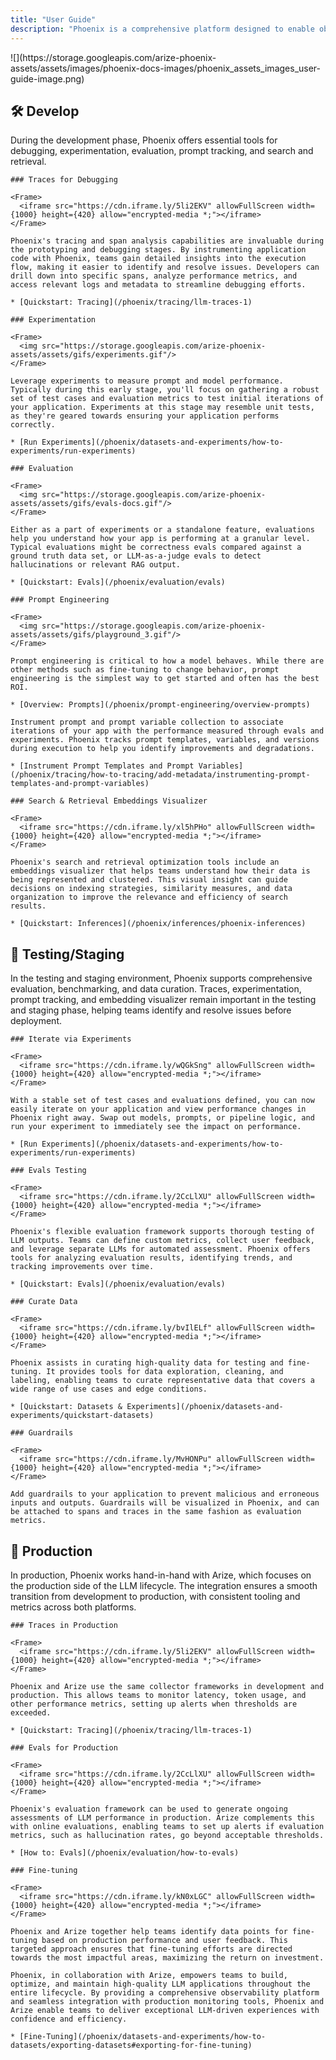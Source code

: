 ```yaml
---
title: "User Guide"
description: "Phoenix is a comprehensive platform designed to enable observability across every layer of an LLM-based system, empowering teams to build, optimize, and maintain high-quality applications and agents efficiently."
---
```




<Frame>
  ![](https://storage.googleapis.com/arize-phoenix-assets/assets/images/phoenix-docs-images/phoenix_assets_images_user-guide-image.png)
</Frame>

## 🛠️ Develop

During the development phase, Phoenix offers essential tools for debugging, experimentation, evaluation, prompt tracking, and search and retrieval.

<Tabs>

  <Tab title="Traces">

    ### Traces for Debugging

    <Frame>
      <iframe src="https://cdn.iframe.ly/5li2EKV" allowFullScreen width={1000} height={420} allow="encrypted-media *;"></iframe>
    </Frame>

    Phoenix's tracing and span analysis capabilities are invaluable during the prototyping and debugging stages. By instrumenting application code with Phoenix, teams gain detailed insights into the execution flow, making it easier to identify and resolve issues. Developers can drill down into specific spans, analyze performance metrics, and access relevant logs and metadata to streamline debugging efforts.

    * [Quickstart: Tracing](/phoenix/tracing/llm-traces-1)

  </Tab>

  <Tab title="Experimentation">

    ### Experimentation

    <Frame>
      <img src="https://storage.googleapis.com/arize-phoenix-assets/assets/gifs/experiments.gif"/>
    </Frame>

    Leverage experiments to measure prompt and model performance. Typically during this early stage, you'll focus on gathering a robust set of test cases and evaluation metrics to test initial iterations of your application. Experiments at this stage may resemble unit tests, as they're geared towards ensuring your application performs correctly.

    * [Run Experiments](/phoenix/datasets-and-experiments/how-to-experiments/run-experiments)

  </Tab>

  <Tab title="Evaluation">

    ### Evaluation

    <Frame>
      <img src="https://storage.googleapis.com/arize-phoenix-assets/assets/gifs/evals-docs.gif"/>
    </Frame>

    Either as a part of experiments or a standalone feature, evaluations help you understand how your app is performing at a granular level. Typical evaluations might be correctness evals compared against a ground truth data set, or LLM-as-a-judge evals to detect hallucinations or relevant RAG output.

    * [Quickstart: Evals](/phoenix/evaluation/evals)

  </Tab>

  <Tab title="Prompt Engineering">

    ### Prompt Engineering

    <Frame>
      <img src="https://storage.googleapis.com/arize-phoenix-assets/assets/gifs/playground_3.gif"/>
    </Frame>

    Prompt engineering is critical to how a model behaves. While there are other methods such as fine-tuning to change behavior, prompt engineering is the simplest way to get started and often has the best ROI.

    * [Overview: Prompts](/phoenix/prompt-engineering/overview-prompts)

    Instrument prompt and prompt variable collection to associate iterations of your app with the performance measured through evals and experiments. Phoenix tracks prompt templates, variables, and versions during execution to help you identify improvements and degradations.

    * [Instrument Prompt Templates and Prompt Variables](/phoenix/tracing/how-to-tracing/add-metadata/instrumenting-prompt-templates-and-prompt-variables)

  </Tab>

  <Tab title="Search & Retrieval">

    ### Search & Retrieval Embeddings Visualizer

    <Frame>
      <iframe src="https://cdn.iframe.ly/xl5hPHo" allowFullScreen width={1000} height={420} allow="encrypted-media *;"></iframe>
    </Frame>

    Phoenix's search and retrieval optimization tools include an embeddings visualizer that helps teams understand how their data is being represented and clustered. This visual insight can guide decisions on indexing strategies, similarity measures, and data organization to improve the relevance and efficiency of search results.

    * [Quickstart: Inferences](/phoenix/inferences/phoenix-inferences)

  </Tab>

</Tabs>

## 🧪 Testing/Staging

In the testing and staging environment, Phoenix supports comprehensive evaluation, benchmarking, and data curation. Traces, experimentation, prompt tracking, and embedding visualizer remain important in the testing and staging phase, helping teams identify and resolve issues before deployment.

<Tabs>

  <Tab title="Iterate via Experiments">

    ### Iterate via Experiments

    <Frame>
      <iframe src="https://cdn.iframe.ly/wQGkSng" allowFullScreen width={1000} height={420} allow="encrypted-media *;"></iframe>
    </Frame>

    With a stable set of test cases and evaluations defined, you can now easily iterate on your application and view performance changes in Phoenix right away. Swap out models, prompts, or pipeline logic, and run your experiment to immediately see the impact on performance.

    * [Run Experiments](/phoenix/datasets-and-experiments/how-to-experiments/run-experiments)

  </Tab>

  <Tab title="Evals Testing">

    ### Evals Testing

    <Frame>
      <iframe src="https://cdn.iframe.ly/2CcLlXU" allowFullScreen width={1000} height={420} allow="encrypted-media *;"></iframe>
    </Frame>

    Phoenix's flexible evaluation framework supports thorough testing of LLM outputs. Teams can define custom metrics, collect user feedback, and leverage separate LLMs for automated assessment. Phoenix offers tools for analyzing evaluation results, identifying trends, and tracking improvements over time.

    * [Quickstart: Evals](/phoenix/evaluation/evals)

  </Tab>

  <Tab title="Curate Data">

    ### Curate Data

    <Frame>
      <iframe src="https://cdn.iframe.ly/bvIlELf" allowFullScreen width={1000} height={420} allow="encrypted-media *;"></iframe>
    </Frame>

    Phoenix assists in curating high-quality data for testing and fine-tuning. It provides tools for data exploration, cleaning, and labeling, enabling teams to curate representative data that covers a wide range of use cases and edge conditions.

    * [Quickstart: Datasets & Experiments](/phoenix/datasets-and-experiments/quickstart-datasets)

  </Tab>

  <Tab title="Guardrails">

    ### Guardrails

    <Frame>
      <iframe src="https://cdn.iframe.ly/MvHONPu" allowFullScreen width={1000} height={420} allow="encrypted-media *;"></iframe>
    </Frame>

    Add guardrails to your application to prevent malicious and erroneous inputs and outputs. Guardrails will be visualized in Phoenix, and can be attached to spans and traces in the same fashion as evaluation metrics.

  </Tab>

</Tabs>

## 🚀 Production

In production, Phoenix works hand-in-hand with Arize, which focuses on the production side of the LLM lifecycle. The integration ensures a smooth transition from development to production, with consistent tooling and metrics across both platforms.

<Tabs>

  <Tab title="Traces in Production">

    ### Traces in Production

    <Frame>
      <iframe src="https://cdn.iframe.ly/5li2EKV" allowFullScreen width={1000} height={420} allow="encrypted-media *;"></iframe>
    </Frame>

    Phoenix and Arize use the same collector frameworks in development and production. This allows teams to monitor latency, token usage, and other performance metrics, setting up alerts when thresholds are exceeded.

    * [Quickstart: Tracing](/phoenix/tracing/llm-traces-1)

  </Tab>

  <Tab title="Evals for Production">

    ### Evals for Production

    <Frame>
      <iframe src="https://cdn.iframe.ly/2CcLlXU" allowFullScreen width={1000} height={420} allow="encrypted-media *;"></iframe>
    </Frame>

    Phoenix's evaluation framework can be used to generate ongoing assessments of LLM performance in production. Arize complements this with online evaluations, enabling teams to set up alerts if evaluation metrics, such as hallucination rates, go beyond acceptable thresholds.

    * [How to: Evals](/phoenix/evaluation/how-to-evals)

  </Tab>

  <Tab title="Fine-tuning">

    ### Fine-tuning

    <Frame>
      <iframe src="https://cdn.iframe.ly/kN0xLGC" allowFullScreen width={1000} height={420} allow="encrypted-media *;"></iframe>
    </Frame>

    Phoenix and Arize together help teams identify data points for fine-tuning based on production performance and user feedback. This targeted approach ensures that fine-tuning efforts are directed towards the most impactful areas, maximizing the return on investment.

    Phoenix, in collaboration with Arize, empowers teams to build, optimize, and maintain high-quality LLM applications throughout the entire lifecycle. By providing a comprehensive observability platform and seamless integration with production monitoring tools, Phoenix and Arize enable teams to deliver exceptional LLM-driven experiences with confidence and efficiency.

    * [Fine-Tuning](/phoenix/datasets-and-experiments/how-to-datasets/exporting-datasets#exporting-for-fine-tuning)

  </Tab>

</Tabs>
